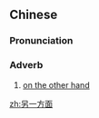 ==Chinese==
{{zh-forms|type=112}}

===Pronunciation===
{{zh-pron
|m=lìng一fāngmiàn
|c=ling6 jat1 fong1 min6
|cat=adv
}}

===Adverb===
{{zh-adv}}

# [[on the other hand]]

[[zh:另一方面]]